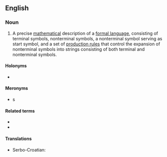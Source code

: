 ==English==
{{wikipedia}}

===Noun===
{{en-noun}}

# {{lb|en|computer science}} A precise [[mathematical]] description of a [[formal language]], consisting of terminal symbols, nonterminal symbols, a nonterminal symbol serving as start symbol, and a set of [[formation rule|production rules]] that control the expansion of nonterminal symbols into strings consisting of both terminal and nonterminal symbols.

====Holonyms====
* {{l|en|formal language}}

====Meronyms====
* {{l|en|formation rule}}s

====Related terms====
* {{l|en|generative grammar}}
* {{l|en|analytic grammar}}

====Translations====
{{trans-top|description of a formal language}}
* Serbo-Croatian: {{t|sh|formalna gramatika|f}}
{{trans-mid}}
{{trans-bottom}}